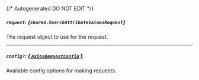 {/* Autogenerated DO NOT EDIT  */}

##### `request`: *{`shared.SearchAttributeValuesRequest`}*
The request object to use for the request.
<Collapsible>
    <SearchAttributeValuesRequest/>
</Collapsible>

---
##### `config?`: [*{ `AxiosRequestConfig` }*](https://axios-http.com/docs/req_config)
Available config options for making requests.


